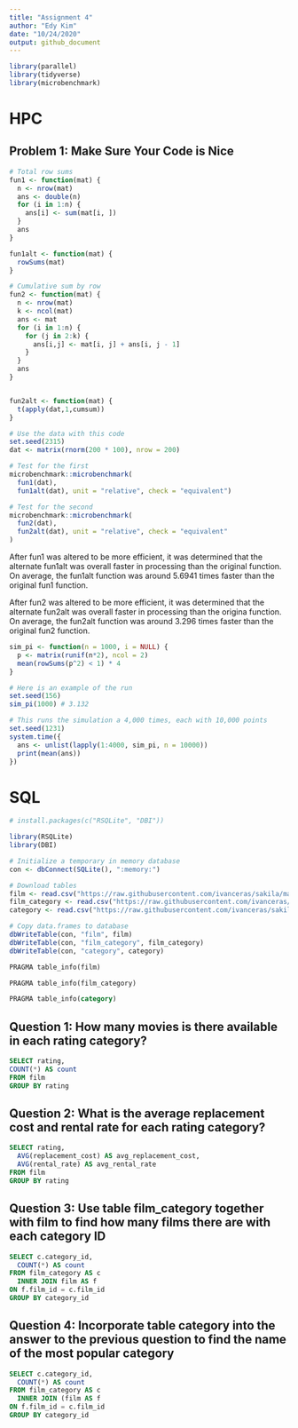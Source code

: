 ```yaml
---
title: "Assignment 4"
author: "Edy Kim"
date: "10/24/2020"
output: github_document
---
```


```r
library(parallel)
library(tidyverse)
library(microbenchmark)
```

# HPC 

## Problem 1: Make Sure Your Code is Nice 

```r
# Total row sums
fun1 <- function(mat) {
  n <- nrow(mat)
  ans <- double(n)
  for (i in 1:n) {
    ans[i] <- sum(mat[i, ])
  }
  ans
}

fun1alt <- function(mat) {
  rowSums(mat)
}

# Cumulative sum by row
fun2 <- function(mat) {
  n <- nrow(mat)
  k <- ncol(mat)
  ans <- mat
  for (i in 1:n) {
    for (j in 2:k) {
      ans[i,j] <- mat[i, j] + ans[i, j - 1]
    }
  }
  ans
}


fun2alt <- function(mat) {
  t(apply(dat,1,cumsum))
}

# Use the data with this code
set.seed(2315)
dat <- matrix(rnorm(200 * 100), nrow = 200)

# Test for the first
microbenchmark::microbenchmark(
  fun1(dat),
  fun1alt(dat), unit = "relative", check = "equivalent")

# Test for the second
microbenchmark::microbenchmark(
  fun2(dat),
  fun2alt(dat), unit = "relative", check = "equivalent"
)

```

After fun1 was altered to be more efficient, it was determined that the alternate fun1alt was overall faster in processing than the original function. On average, the fun1alt function was around 5.6941 times faster than the original fun1 function. 

After fun2 was altered to be more efficient, it was determined that the alternate fun2alt was overall faster in processing than the origina function. On average, the fun2alt function was around 3.296 times faster than the original fun2 function. 


```r
sim_pi <- function(n = 1000, i = NULL) {
  p <- matrix(runif(n*2), ncol = 2)
  mean(rowSums(p^2) < 1) * 4
}

# Here is an example of the run
set.seed(156)
sim_pi(1000) # 3.132

# This runs the simulation a 4,000 times, each with 10,000 points
set.seed(1231)
system.time({
  ans <- unlist(lapply(1:4000, sim_pi, n = 10000))
  print(mean(ans))
})
```

# SQL

```r
# install.packages(c("RSQLite", "DBI"))

library(RSQLite)
library(DBI)

# Initialize a temporary in memory database
con <- dbConnect(SQLite(), ":memory:")

# Download tables
film <- read.csv("https://raw.githubusercontent.com/ivanceras/sakila/master/csv-sakila-db/film.csv")
film_category <- read.csv("https://raw.githubusercontent.com/ivanceras/sakila/master/csv-sakila-db/film_category.csv")
category <- read.csv("https://raw.githubusercontent.com/ivanceras/sakila/master/csv-sakila-db/category.csv")

# Copy data.frames to database
dbWriteTable(con, "film", film)
dbWriteTable(con, "film_category", film_category)
dbWriteTable(con, "category", category)


```

```sql
PRAGMA table_info(film)
```

```sql
PRAGMA table_info(film_category)
```
```sql
PRAGMA table_info(category)
```

## Question 1: How many movies is there available in each rating category?

```sql
SELECT rating,
COUNT(*) AS count
FROM film
GROUP BY rating
```

## Question 2: What is the average replacement cost and rental rate for each rating category? 

```sql
SELECT rating,
  AVG(replacement_cost) AS avg_replacement_cost,
  AVG(rental_rate) AS avg_rental_rate
FROM film 
GROUP BY rating
```

## Question 3: Use table film_category together with film to find how many films there are with each category ID

```sql
SELECT c.category_id,
  COUNT(*) AS count
FROM film_category AS c
  INNER JOIN film AS f
ON f.film_id = c.film_id
GROUP BY category_id
```

## Question 4: Incorporate table category into the answer to the previous question to find the name of the most popular category 

```sql
SELECT c.category_id,
  COUNT(*) AS count
FROM film_category AS c
  INNER JOIN (film AS f 
ON f.film_id = c.film_id
GROUP BY category_id
```
